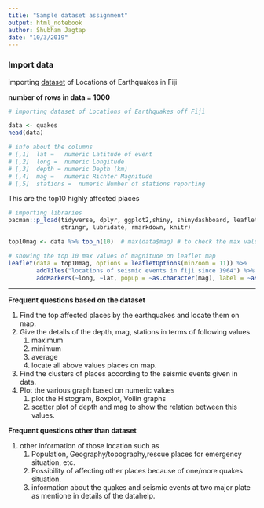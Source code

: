 ```yaml
---
title: "Sample dataset assignment"
output: html_notebook
author: Shubham Jagtap
date: "10/3/2019"
---
```


### Import data
importing [dataset](https://stat.ethz.ch/R-manual/R-devel/library/datasets/html/quakes.html) of Locations of Earthquakes in Fiji

**number of rows in data = 1000**

```r
# importing dataset of Locations of Earthquakes off Fiji

data <- quakes
head(data)

# info about the columns
# [,1]	lat =	numeric	Latitude of event
# [,2]	long =	numeric	Longitude
# [,3]	depth =	numeric	Depth (km)
# [,4]	mag =	numeric	Richter Magnitude
# [,5]	stations =	numeric	Number of stations reporting

```


This are the top10 highly affected places
```r
# importing libraries
pacman::p_load(tidyverse, dplyr, ggplot2,shiny, shinydashboard, leaflet, rvest,
               stringr, lubridate, rmarkdown, knitr)

top10mag <- data %>% top_n(10)  # max(data$mag) # to check the max value of mag.

# showing the top 10 max values of magnitude on leaflet map
leaflet(data = top10mag, options = leafletOptions(minZoom = 11)) %>%    
        addTiles("locations of seismic events in fiji since 1964") %>% 
        addMarkers(~long, ~lat, popup = ~as.character(mag), label = ~as.character(mag))

```
***

**Frequent questions based on the dataset**

1. Find the top affected places by the earthquakes and locate them on map.
2. Give the details of the depth, mag, stations in terms of following values.
    1. maximum
    2. minimum
    3. average
    4. locate all above values places on map.
3. Find the clusters of places according to the seismic events given in data.
4. Plot the various graph based on numeric values
    1. plot the Histogram, Boxplot, Voilin graphs
    2. scatter plot of depth and mag to show the relation between this values.


**Frequent questions other than dataset**

1. other information of those location such as
    1. Population, Geography/topography,rescue places for emergency situation, etc.
    2. Possibility of affecting other places because of one/more quakes situation.
    3. information about the quakes and seismic events at two major plate as mentione in details of the datahelp.


